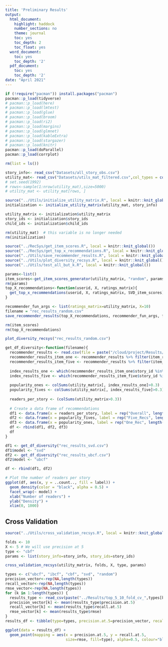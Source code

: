 ```yaml
---
title: 'Preliminary Results'
output:
  html_document:
    highlight: haddock
    number_sections: no
    theme: journal
    toc: yes
    toc_depth: 2
    toc_float: yes
  word_document:
    toc: yes
    toc_depth: '2'
  pdf_document:
    toc: yes
    toc_depth: '2'
date: "April 2021"
---
```


```r
if (!require("pacman")) install.packages("pacman")
pacman::p_load(tidyverse)
# pacman::p_load(here)
# pacman::p_load(lmtest)
# pacman::p_load(glue)
# pacman::p_load(broom)
# pacman::p_load(ri2)
# pacman::p_load(margins)
# pacman::p_load(glmnet) 
# pacman::p_load(kableExtra)
# pacman::p_load(stargazer)
# pacman::p_load(knitr)
pacman::p_load(doParallel)
pacman::p_load(corrplot)

rm(list = ls())

story_info<- read_csv("Datasets/all_story_obs.csv")
utility_mat<- read_csv("Datasets/utils_mat_filtered.csv",col_types = cols(.default = col_double()))
# set.seed(1992)
# rows<-sample(1:nrow(utility_mat),size=5000)
# utility_mat <- utility_mat[rows, ]

source("../Utils/initialize_utility_matrix.R", local = knitr::knit_global())
initialization <- initialize_utility_matrix(utility_mat, story_info)

utility_matrix <- initialization$utility_matrix
story_ids <- initialization$story_ids
child_ids <- initialization$child_ids

rm(utility_mat)  # this variable is no longer needed
rm(initialization)
```

```r
source("../RecSys/get_item_scores.R", local = knitr::knit_global())
source("../RecSys/get_top_x_recommendations.R", local = knitr::knit_global())
source("../Utils/save_recommender_results.R", local = knitr::knit_global())
source("../Utils/plot_diversity_recsys.R", local = knitr::knit_global())
source("../Utils/test_all_but_k.R", local = knitr::knit_global())
```

```r
params<-list()
item_scores<-get_item_scores_generator(utility_matrix, "random", params)
rm(params)
top_X_recommendations<-function(userid, X, ratings_matrix){
  get_top_x_recommendations(userid, X, ratings_matrix, SVD_item_scores)
}

recommender_fun_args <- list(ratings_matrix=utility_matrix, X=10)
filename = "rec_results_random.csv"
save_recommender_results(top_X_recommendations, recommender_fun_args, filename, full=TRUE)

rm(item_scores)
rm(top_X_recommendations)
```

```r
plot_diversity_recsys("rec_results_random.csv")
```
```r
get_df_diversity<-function(filename){
  recommender_results <- read.csv(file = paste("/cloud/project/Results/",filename, sep = ""))
  recommender_results_item_one <- recommender_results %>% filter(item_rank <= 1) %>% select(story_id) %>% unique()
  recommender_results_item_five <- recommender_results %>% filter(item_rank <= 5) %>% select(story_id) %>% unique()
    
  index_results_one <- which(recommender_results_item_one$story_id %in% story_ids)
  index_results_five <- which(recommender_results_item_five$story_id %in% story_ids)
    
  popularity_ones <- colSums(utility_matrix[, index_results_one]>0.3)
  popularity_fives <- colSums(utility_matrix[, index_results_five]>0.3)
    
  readers_per_story <- (colSums(utility_matrix>0.3))
    
  # Create a data frame of recommendations
  df1 <- data.frame(x = readers_per_story, label = rep("Overall", length(readers_per_story)))
  df2 <- data.frame(x = popularity_fives, label = rep("Five_Recs", length(popularity_fives)))
  df3 <- data.frame(x = popularity_ones, label = rep("One_Rec", length(popularity_ones)))
  df <- rbind(df1, df2, df3)
  df
}

df1 <- get_df_diversity("rec_results_svd.csv")
df1$model <- "svd"
df2 <- get_df_diversity("rec_results_ubcf.csv")
df2$model <- "ubcf"

df <- rbind(df1, df2)

# Plot the number of readers per story
ggplot(df, aes(x, y = ..count.., fill = label)) +
  geom_density(color = "black", alpha = 0.5) +
  facet_wrap(~ model) +
  xlab("Number of readers") +
  ylab("Density") + 
  xlim(0, 1000)
```

## Cross Validation

```r
source("../Utils/cross_validation_recsys.R", local = knitr::knit_global())

folds <- 10
X <- 5 # We will use precision at 5
type <- "cbf"
params <- list(story_info=story_info, story_ids=story_ids)

cross_validation_recsys(utility_matrix, folds, X, type, params)
```

```r
types <- c("ubcf", "ibcf", "cbf", "svd", "random")
precision_vector<-rep(NA,length(types))
recall_vector<-rep(NA,length(types))
rmse_vector<-rep(NA,length(types))
for (k in 1:length(types)) {
  results_type <- read_csv(paste("../Results/top_5_10_fold_cv_",types[k],".csv", sep = ""))
  precision_vector[k] <- mean(results_type$precision.at.5)
  recall_vector[k] <- mean(results_type$recall.at.5)
  rmse_vector[k] <- mean(results_type$rmse)
}
results_df <- tibble(type=types, precision.at.5=precision_vector, recall.at.5=recall_vector, rmse=rmse_vector)

ggplot(data = results_df) + 
  geom_point(mapping = aes(x = precision.at.5, y = recall.at.5,
                           size=rmse, fill=type), alpha=0.5, colour="black", pch=21)
```
